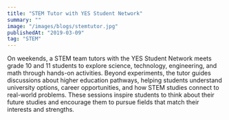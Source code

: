 ```yaml
---
title: "STEM Tutor with YES Student Network"
summary: ""
image: "/images/blogs/stemtutor.jpg"
publishedAt: "2019-03-09"
tag: "STEM"
---
```


On weekends, a STEM team tutors with the YES Student Network meets grade 10 and 11 students to explore science, technology, engineering, and math through hands-on activities. Beyond experiments, the tutor guides discussions about higher education pathways, helping students understand university options, career opportunities, and how STEM studies connect to real-world problems. These sessions inspire students to think about their future studies and encourage them to pursue fields that match their interests and strengths.